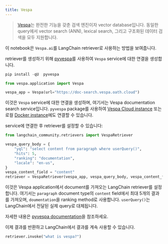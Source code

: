 ```yaml
---
title: Vespa
---
```


>[Vespa](https://vespa.ai/)는 완전한 기능을 갖춘 검색 엔진이자 vector database입니다. 동일한 query에서 vector search (ANN), lexical search, 그리고 구조화된 데이터 검색을 모두 지원합니다.

이 notebook은 `Vespa.ai`를 LangChain retriever로 사용하는 방법을 보여줍니다.

retriever를 생성하기 위해 [pyvespa](https://pyvespa.readthedocs.io/en/latest/index.html)를 사용하여
`Vespa` service에 대한 연결을 생성합니다.

```python
pip install -qU  pyvespa
```

```python
from vespa.application import Vespa

vespa_app = Vespa(url="https://doc-search.vespa.oath.cloud")
```

이것은 `Vespa` service에 대한 연결을 생성하며, 여기서는 Vespa documentation search service입니다.
`pyvespa` package를 사용하여 [Vespa Cloud instance](https://pyvespa.readthedocs.io/en/latest/deploy-vespa-cloud.html)
또는 로컬 [Docker instance](https://pyvespa.readthedocs.io/en/latest/deploy-docker.html)에도 연결할 수 있습니다.

service에 연결한 후 retriever를 설정할 수 있습니다:

```python
from langchain_community.retrievers import VespaRetriever

vespa_query_body = {
    "yql": "select content from paragraph where userQuery()",
    "hits": 5,
    "ranking": "documentation",
    "locale": "en-us",
}
vespa_content_field = "content"
retriever = VespaRetriever(vespa_app, vespa_query_body, vespa_content_field)
```

이것은 Vespa application에서 document를 가져오는 LangChain retriever를 설정합니다.
여기서는 `paragraph` document type의 `content` field에서 최대 5개의 결과를 가져오며,
`doumentation`을 ranking method로 사용합니다. `userQuery()`는 LangChain에서 전달된 실제 query로 대체됩니다.

자세한 내용은 [pyvespa documentation](https://pyvespa.readthedocs.io/en/latest/getting-started-pyvespa.html#Query)을 참조하세요.

이제 결과를 반환하고 LangChain에서 결과를 계속 사용할 수 있습니다.

```python
retriever.invoke("what is vespa?")
```